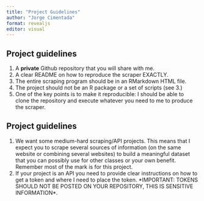 ```yaml
---
title: "Project Guidelines"
author: "Jorge Cimentada"
format: revealjs
editor: visual
---
```


## Project guidelines

1.  A **private** Github repository that you will share with me.
2.  A clear README on how to reproduce the scraper EXACTLY.
3.  The entire scraping program should be in an RMarkdown HTML file.
4.  The project should not be an R package or a set of scripts (see 3.)
5.  One of the key points is to make it reproducible: I should be able to clone the repository and execute whatever you need to me to produce the scraper.

## Project guidelines

1.  We want some medium-hard scraping/API projects. This means that I expect you to scrape several sources of information (on the same website or combining several websites) to build a meaningful dataset that you can possibly use for other classes or your own benefit. Remember most of the mark is for this project.
2.  If your project is an API you need to provide clear instructions on how to get a token and where I need to place the token. \*IMPORTANT: TOKENS SHOULD NOT BE POSTED ON YOUR REPOSITORY, THIS IS SENSITIVE INFORMATION\*.